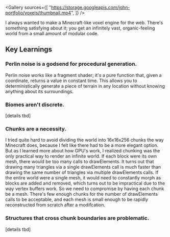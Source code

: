 
<ProjectLayout title="Proceedural Voxel World">

<Gallery
  sources={[
    "https://storage.googleapis.com/john-portfolio/voxels/thumbnail.mp4",
  ]}
/>

I always wanted to make a Minecraft-like voxel engine for the web. There's something satisfying about it; you get an infinitely vast, organic-feeling world from a small amount of modular code.

## Key Learnings

### Perlin noise is a godsend for procedural generation.

Perlin noise works like a fragment shader; it's a pure function that, given a coordinate, returns a value in constant time. This allows you to deterministically generate a piece of terrain in any location without knowing anything about its surroundings.

### Biomes aren't discrete.

[details tbd]

### Chunks are a necessity.

I tried quite hard to avoid dividing the world into 16x16x256 chunks the way Minecraft does, because I felt like there had to be a more elegant option. But as I learned more about how GPU's work, I realized chunking was the only practical way to render an infinite world. If each block were its own mesh, there would be too many calls to drawElements. It turns out that drawing many triangles via a single drawElements call is much faster than drawing the same number of triangles via multiple drawElements calls. If the entire world were a single mesh, it would need to constantly morph as blocks are added and removed, which turns out to be impractical due to the way vertex buffers work. So we need to compromise by having each chunk be a mesh. There's few enough chunks for the number of drawElements calls to be acceptable, and each mesh is small enough to be rapidly reconstructed from scratch after a modifcation.

### Structures that cross chunk boundaries are problematic.

[details tbd]

</ProjectLayout>
